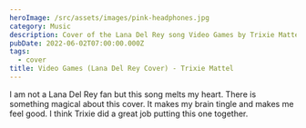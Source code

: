 ```yaml
---
heroImage: /src/assets/images/pink-headphones.jpg
category: Music
description: Cover of the Lana Del Rey song Video Games by Trixie Mattel
pubDate: 2022-06-02T07:00:00.000Z
tags:
  - cover
title: Video Games (Lana Del Rey Cover) - Trixie Mattel
---
```


I am not a Lana Del Rey fan but this song melts my heart. There is something magical about this cover. It makes my brain tingle and makes me feel good. I think Trixie did a great job putting this one together.


<YouTube id='https://youtu.be/XeIHmYg7DJ0' />
